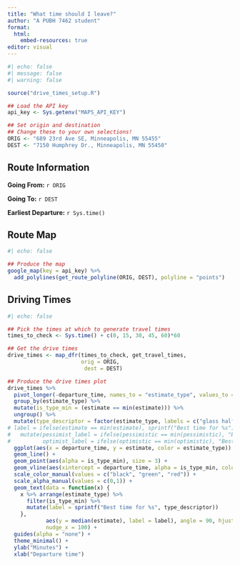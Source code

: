 ```yaml
---
title: "What time should I leave?"
author: "A PUBH 7462 student"
format: 
  html:
    embed-resources: true
editor: visual
---
```


```r
#| echo: false
#| message: false
#| warning: false

source("drive_times_setup.R")

## Load the API key
api_key <- Sys.getenv("MAPS_API_KEY")

## Set origin and destination
## Change these to your own selections!
ORIG <- "689 23rd Ave SE, Minneapolis, MN 55455"
DEST <- "7150 Humphrey Dr., Minneapolis, MN 55450"
```

## Route Information

**Going From:** `r ORIG`

**Going To:** `r DEST`

**Earliest Departure:** `r Sys.time()`

## Route Map

```r
#| echo: false

## Produce the map
google_map(key = api_key) %>%
  add_polylines(get_route_polyline(ORIG, DEST), polyline = "points")
```

## Driving Times

```r
#| echo: false

## Pick the times at which to generate travel times
times_to_check <- Sys.time() + c(0, 15, 30, 45, 60)*60

## Get the drive times
drive_times <- map_dfr(times_to_check, get_travel_times, 
                       orig = ORIG,
                        dest = DEST)

## Produce the drive times plot
drive_times %>% 
  pivot_longer(-departure_time, names_to = "estimate_type", values_to = "estimate") %>%
  group_by(estimate_type) %>%
  mutate(is_type_min = (estimate == min(estimate))) %>%
  ungroup() %>%
  mutate(type_descriptor = factor(estimate_type, labels = c("glass half full", "optimists", "pessimists"))) %>%
# label = ifelse(estimate == min(estimate), sprintf("Best time for %s")))
#   mutate(pessimist_label = ifelse(pessimistic == min(pessimistic), "Best time\nfor pessimists", ""),
#          optimist_label = ifelse(optimistic == min(optimistic), "Best time\nfor optimists", "")) %>%
  ggplot(aes(x = departure_time, y = estimate, color = estimate_type)) +
  geom_line() +
  geom_point(aes(alpha = is_type_min), size = 3) +
  geom_vline(aes(xintercept = departure_time, alpha = is_type_min, color = estimate_type), linetype = "dashed") +
  scale_color_manual(values = c("black", "green", "red")) +
  scale_alpha_manual(values = c(0,1)) +
  geom_text(data = function(x) { 
    x %>% arrange(estimate_type) %>% 
      filter(is_type_min) %>% 
      mutate(label = sprintf("Best time for %s", type_descriptor))
    },
            aes(y = median(estimate), label = label), angle = 90, hjust = 0, nudge_y = mean(drive_times$best_guess)*0.05,
            nudge_x = 100) +
  guides(alpha = "none") +
  theme_minimal() +
  ylab("Minutes") +
  xlab("Departure time")
```
